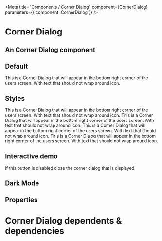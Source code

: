 
<Meta title="Components / Corner Dialog" component={CornerDialog}  parameters={{ component: CornerDialog }} />

# Corner Dialog

## An Corner Dialog component 

## Default
<Preview>
    <CornerDialog title="Corner Dialog" fixed={false}>
        This is a Corner Dialog that will appear in the bottom right corner of the users screen. With text that should not wrap around icon.
    </CornerDialog>
</Preview>

## Styles
<Preview>
    <CornerDialog fcStyle="danger" icon="no-entry-circle" title="Corner Dialog" fixed={false}>
        This is a Corner Dialog that will appear in the bottom right corner of the users screen. With text that should not wrap around icon.
    </CornerDialog>
        <CornerDialog fcStyle="warning" icon="exclamation-circle" title="Corner Dialog" fixed={false}>
        This is a Corner Dialog that will appear in the bottom right corner of the users screen. With text that should not wrap around icon.
    </CornerDialog>
         <CornerDialog fcStyle="info" icon="question-circle" title="Corner Dialog" fixed={false}>
        This is a Corner Dialog that will appear in the bottom right corner of the users screen. With text that should not wrap around icon.
    </CornerDialog>
        <CornerDialog fcStyle="success" icon="check-circle" title="Corner Dialog" fixed={false}>
        This is a Corner Dialog that will appear in the bottom right corner of the users screen. With text that should not wrap around icon.
    </CornerDialog>
</Preview>

## Interactive demo

If this button is disabled close the corner dialog that is displayed.
<CornerDialogDemo />

## Dark Mode

<CornerDialogDark />

## Properties

<Props of={CornerDialog} />

# Corner Dialog dependents & dependencies
<DependenciesTable titleDependencies='Dependencies' titleDependents='Dependents' of={CornerDialog} />
